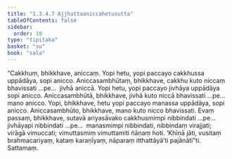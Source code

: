 ```yaml
---
title: "1.3.4.7 Ajjhattaaniccahetusutta"
tableOfContents: false
sidebar:
  order: 10
type: "tipitaka"
basket: "su"
book: "sala"
---
```



<DynamicBreadcrumb />

<Division number="140" book="sala">

<Paragraph number="795" book="sala">
“Cakkhuṃ, bhikkhave, aniccaṃ. Yopi hetu, yopi paccayo cakkhussa uppādāya, sopi anicco. Aniccasambhūtaṃ, bhikkhave, cakkhu kuto niccaṃ bhavissati …pe…  jivhā aniccā. Yopi hetu, yopi paccayo jivhāya uppādāya sopi anicco. Aniccasambhūtā, bhikkhave, jivhā kuto niccā bhavissati …pe…  mano anicco. Yopi, bhikkhave, hetu yopi paccayo manassa uppādāya, sopi anicco. Aniccasambhūto, bhikkhave, mano kuto nicco bhavissati. Evaṃ passaṃ, bhikkhave, sutavā ariyasāvako cakkhusmimpi nibbindati …pe…  jivhāyapi nibbindati …pe…  manasmimpi nibbindati, nibbindaṃ virajjati; virāgā vimuccati; vimuttasmiṃ vimuttamiti ñāṇaṃ hoti. ‘Khīṇā jāti, vusitaṃ brahmacariyaṃ, kataṃ karaṇīyaṃ, nāparaṃ itthattāyā’ti pajānātī”ti.

</Paragraph>
</Division>

<Paragraph number="796" type="center" book="sala">
Sattamaṃ.
</Paragraph>